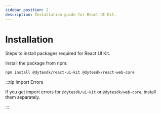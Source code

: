 ```yaml
---
sidebar_position: 2
description: Installation guide for React UI Kit.
---
```


# Installation

Steps to install packages required for React UI Kit.

Install the package from npm:

```bash npm2yarn
npm install @dytesdk/react-ui-kit @dytesdk/react-web-core
```

:::tip Import Errors

If you get import errors for `@dytesdk/ui-kit` or `@dytesdk/web-core`, install
them separately. 

:::
